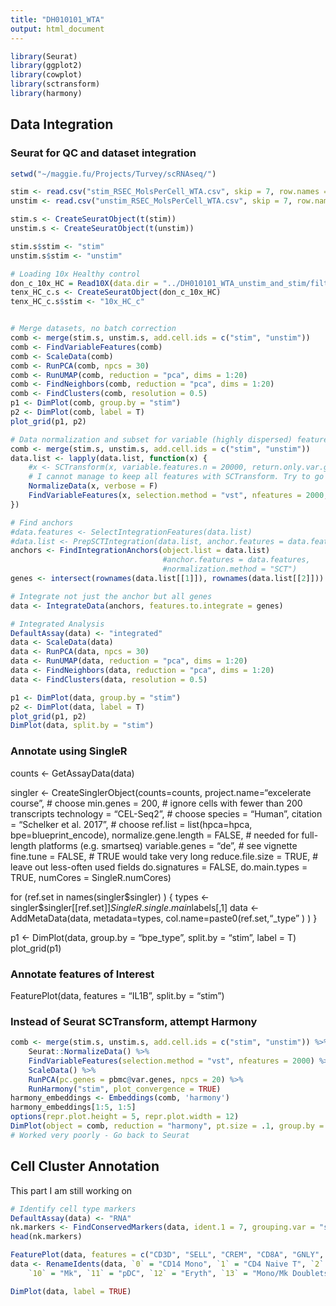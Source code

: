 ```yaml
---
title: "DH010101_WTA"
output: html_document
---
```


```r
library(Seurat)
library(ggplot2)
library(cowplot)
library(sctransform)
library(harmony)
```

## Data Integration

### Seurat for QC and dataset integration

```r
setwd("~/maggie.fu/Projects/Turvey/scRNAseq/")

stim <- read.csv("stim_RSEC_MolsPerCell_WTA.csv", skip = 7, row.names = 1)
unstim <- read.csv("unstim_RSEC_MolsPerCell_WTA.csv", skip = 7, row.names = 1)

stim.s <- CreateSeuratObject(t(stim))
unstim.s <- CreateSeuratObject(t(unstim))

stim.s$stim <- "stim"
unstim.s$stim <- "unstim"

# Loading 10x Healthy control
don_c_10x_HC = Read10X(data.dir = "../DH010101_WTA_unstim_and_stim/filtered_matrices_mex_c/hg19/")
tenx_HC_c.s <- CreateSeuratObject(don_c_10x_HC)
tenx_HC_c.s$stim <- "10x_HC_c"


# Merge datasets, no batch correction
comb <- merge(stim.s, unstim.s, add.cell.ids = c("stim", "unstim"))
comb <- FindVariableFeatures(comb)
comb <- ScaleData(comb)
comb <- RunPCA(comb, npcs = 30)
comb <- RunUMAP(comb, reduction = "pca", dims = 1:20)
comb <- FindNeighbors(comb, reduction = "pca", dims = 1:20)
comb <- FindClusters(comb, resolution = 0.5)
p1 <- DimPlot(comb, group.by = "stim")
p2 <- DimPlot(comb, label = T)
plot_grid(p1, p2)

# Data normalization and subset for variable (highly dispersed) features
comb <- merge(stim.s, unstim.s, add.cell.ids = c("stim", "unstim"))
data.list <- lapply(data.list, function(x) {
    #x <- SCTransform(x, variable.features.n = 20000, return.only.var.genes = F, verbose = F) # Find variable features this time, for plotting purposes. For batch correction of the whole dataset, repeat from this step with lower variability threshold or full list of genesNormalizeData(pancreas.list[[i]], verbose = FALSE)
    # I cannot manage to keep all features with SCTransform. Try to go back to the standard pipeline
    NormalizeData(x, verbose = F)
    FindVariableFeatures(x, selection.method = "vst", nfeatures = 2000, verbose = F)
})

# Find anchors
#data.features <- SelectIntegrationFeatures(data.list)
#data.list <- PrepSCTIntegration(data.list, anchor.features = data.features)
anchors <- FindIntegrationAnchors(object.list = data.list)
                                  #anchor.features = data.features,
                                  #normalization.method = "SCT")
genes <- intersect(rownames(data.list[[1]]), rownames(data.list[[2]]))

# Integrate not just the anchor but all genes
data <- IntegrateData(anchors, features.to.integrate = genes)

# Integrated Analysis
DefaultAssay(data) <- "integrated"
data <- ScaleData(data)
data <- RunPCA(data, npcs = 30)
data <- RunUMAP(data, reduction = "pca", dims = 1:20)
data <- FindNeighbors(data, reduction = "pca", dims = 1:20)
data <- FindClusters(data, resolution = 0.5)

p1 <- DimPlot(data, group.by = "stim")
p2 <- DimPlot(data, label = T)
plot_grid(p1, p2)
DimPlot(data, split.by = "stim")
```

### Annotate using SingleR
counts <- GetAssayData(data)

singler <- CreateSinglerObject(counts=counts,
  project.name="excelerate course", # choose
  min.genes = 200, # ignore cells with fewer than 200 transcripts
  technology = "CEL-Seq2", # choose
  species = "Human",
  citation = "Schelker et al. 2017", # choose
  ref.list = list(hpca=hpca, bpe=blueprint_encode),
  normalize.gene.length = FALSE,        # needed for full-length platforms (e.g. smartseq)
  variable.genes = "de",  # see vignette
  fine.tune = FALSE, # TRUE would take very long
  reduce.file.size = TRUE, # leave out less-often used fields 
  do.signatures = FALSE,
  do.main.types = TRUE,
  numCores = SingleR.numCores)

for (ref.set in names(singler$singler) ) {
  types <- singler$singler[[ref.set]]$SingleR.single.main$labels[,1]
  data <- AddMetaData(data,
                         metadata=types,
                         col.name=paste0(ref.set,"_type" ) )
}

p1 <- DimPlot(data, group.by = "bpe_type", split.by = "stim", label = T)
plot_grid(p1)

### Annotate features of Interest
FeaturePlot(data, features = "IL1B", split.by = "stim")


### Instead of Seurat SCTransform, attempt Harmony
```r
comb <- merge(stim.s, unstim.s, add.cell.ids = c("stim", "unstim")) %>%
    Seurat::NormalizeData() %>%
    FindVariableFeatures(selection.method = "vst", nfeatures = 2000) %>% 
    ScaleData() %>% 
    RunPCA(pc.genes = pbmc@var.genes, npcs = 20) %>% 
    RunHarmony("stim", plot_convergence = TRUE)
harmony_embeddings <- Embeddings(comb, 'harmony')
harmony_embeddings[1:5, 1:5]
options(repr.plot.height = 5, repr.plot.width = 12)
DimPlot(object = comb, reduction = "harmony", pt.size = .1, group.by = "stim")
# Worked very poorly - Go back to Seurat
```

## Cell Cluster Annotation

This part I am still working on

```r
# Identify cell type markers
DefaultAssay(data) <- "RNA"
nk.markers <- FindConservedMarkers(data, ident.1 = 7, grouping.var = "stim", verbose = FALSE)
head(nk.markers)

FeaturePlot(data, features = c("CD3D", "SELL", "CREM", "CD8A", "GNLY", "CD79A", "FCGR3A", "CCL2", "PPBP"), min.cutoff = "q9")
data <- RenameIdents(data, `0` = "CD14 Mono", `1` = "CD4 Naive T", `2` = "CD4 Memory T", `3` = "CD16 Mono", `4` = "B", `5` = "CD8 T", `6` = "T activated", `7` = "NK", `8` = "DC", `9` = "B Activated", 
    `10` = "Mk", `11` = "pDC", `12` = "Eryth", `13` = "Mono/Mk Doublets")

DimPlot(data, label = TRUE)
```

